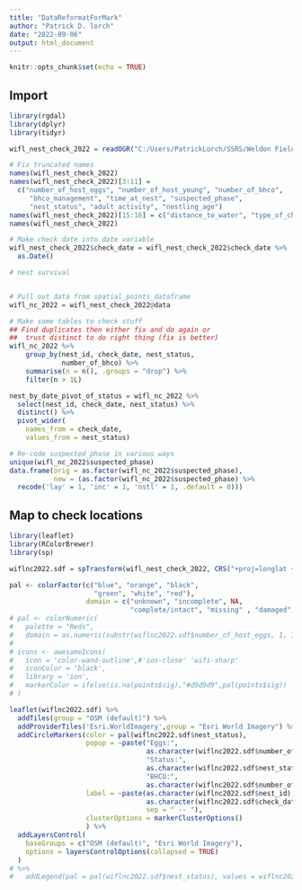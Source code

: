 ```yaml
---
title: "DataReformatForMark"
author: "Patrick D. lorch"
date: "2022-09-06"
output: html_document
---
```


```r
knitr::opts_chunk$set(echo = TRUE)
```

## Import




```r
library(rgdal)
library(dplyr)
library(tidyr)

wifl_nest_check_2022 = readOGR("C:/Users/PatrickLorch/SSRS/Weldon Field Projects - PROJECTS/Owen's Valley WIFL Project/Data/Willow_Flycatcher_Monitoring2", "Nest_check")

# Fix truncated names
names(wifl_nest_check_2022)
names(wifl_nest_check_2022)[3:11] = 
  c("number_of_host_eggs", "number_of_host_young", "number_of_bhco", 
     "bhco_management", "time_at_nest", "suspected_phase", 
     "nest_status", "adult_activity", "nestling_age")
names(wifl_nest_check_2022)[15:16] = c("distance_to_water", "type_of_check")
names(wifl_nest_check_2022)

# Make check date into date variable
wifl_nest_check_2022$check_date = wifl_nest_check_2022$check_date %>%
  as.Date()

# nest survival


# Pull out data from spatial_points_dataframe
wifl_nc_2022 = wifl_nest_check_2022@data

# Make some tables to check stuff
## Find duplicates then either fix and do again or 
##  trust distinct to do right thing (fix is better)
wifl_nc_2022 %>%
    group_by(nest_id, check_date, nest_status, 
             number_of_bhco) %>%
    summarise(n = n(), .groups = "drop") %>%
    filter(n > 1L)

nest_by_date_pivot_of_status = wifl_nc_2022 %>%
  select(nest_id, check_date, nest_status) %>%
  distinct() %>%
  pivot_wider(
    names_from = check_date,
    values_from = nest_status)

# Re-code suspected_phase in various ways
unique(wifl_nc_2022$suspected_phase)
data.frame(orig = as.factor(wifl_nc_2022$suspected_phase),
           new = (as.factor(wifl_nc_2022$suspected_phase) %>%
  recode('lay' = 1, 'inc' = 1, 'nstl' = 1, .default = 0)))

```

## Map to check locations



```r
library(leaflet)
library(RColorBrewer)
library(sp)

wiflnc2022.sdf = spTransform(wifl_nest_check_2022, CRS("+proj=longlat +datum=WGS84"))

pal <- colorFactor(c("blue", "orange", "black", 
                     "green", "white", "red"), 
                   domain = c("unknown", "incomplete", NA,
                              "complete/intact", "missing" , "damaged"))
# pal <- colorNumeric(
#   palette = "Reds",
#   domain = as.numeric(substr(wiflnc2022.sdf$number_of_host_eggs, 1, 1)))
# 
# icons <- awesomeIcons(
#   icon = 'color-wand-outline',#'ios-close' 'wifi-sharp'
#   iconColor = 'black',
#   library = 'ion',
#   markerColor = ifelse(is.na(points$sig),"#d9d9d9",pal(points$sig))
# )

leaflet(wiflnc2022.sdf) %>%
  addTiles(group = "OSM (default)") %>%
  addProviderTiles('Esri.WorldImagery',group = "Esri World Imagery") %>%
  addCircleMarkers(color = pal(wiflnc2022.sdf$nest_status),
                   popup = ~paste("Eggs:",
                                  as.character(wiflnc2022.sdf$number_of_host_eggs), 
                                  "Status:",
                                  as.character(wiflnc2022.sdf$nest_status),
                                  "BHCO:",
                                  as.character(wiflnc2022.sdf$number_of_bhco), sep = "; "),
                   label = ~paste(as.character(wiflnc2022.sdf$nest_id),
                                  as.character(wiflnc2022.sdf$check_date), 
                                  sep = " -- "),
                   clusterOptions = markerClusterOptions()
                   ) %>%
  addLayersControl(
    baseGroups = c("OSM (default)", "Esri World Imagery"),
    options = layersControlOptions(collapsed = TRUE)
  ) 
# %>%
#   addLegend(pal = pal(wiflnc2022.sdf$nest_status), values = wiflnc2022.sdf$nest_status, )


```

